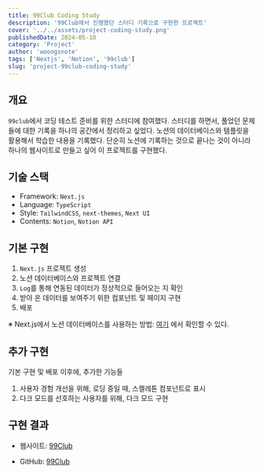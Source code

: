 ```yaml
---
title: 99Club Coding Study
description: '99Club에서 진행했던 스터디 기록으로 구현한 프로젝트'
cover: '../../assets/project-coding-study.png'
publishedDate: 2024-05-10
category: 'Project'
author: 'woongsnote'
tags: ['Nextjs', 'Notion', '99club']
slug: 'project-99club-coding-study'
---
```


## 개요

`99club`에서 코딩 테스트 준비를 위한 스터디에 참여했다.
스터디를 하면서, 풀었던 문제들에 대한 기록을 하나의 공간에서 정리하고 싶었다.
노션의 데이터베이스와 템플릿을 활용해서 학습한 내용을 기록했다. 단순히 노션에 기록하는 것으로 끝나는 것이 아니라 하나의 웹사이트로 만들고 싶어 이 프로젝트를 구현했다.

## 기술 스택

- Framework: `Next.js`
- Language: `TypeScript`
- Style: `TailwindCSS`, `next-themes`, `Next UI`
- Contents: `Notion`, `Notion API`

## 기본 구현

1. `Next.js` 프로젝트 생성
2. 노션 데이터베이스와 프로젝트 연결
3. `Log`를 통해 연동된 데이터가 정상적으로 들어오는 지 확인
4. 받아 온 데이터를 보여주기 위한 컴포넌트 및 페이지 구현
5. 배포

※ Next.js에서 노션 데이터베이스를 사용하는 방법: [여기](/blog/how-to-use-notion-database-in-nextjs) 에서 확인할 수 있다.

## 추가 구현

기본 구현 및 배포 이후에, 추가한 기능들

1. 사용자 경험 개선을 위해, 로딩 중일 때, 스켈레톤 컴포넌트로 표시
2. 다크 모드를 선호하는 사용자를 위해, 다크 모드 구현

## 구현 결과

- 웹사이트: <a href="https://99club-coding-study.vercel.app" target="_blank" aria-label="99club">99Club</a>

- GitHub: <a href="https://github.com/woongsnote/99club-coding-study" target="_blank">99Club</a>

